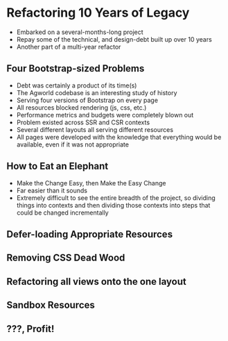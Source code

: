 
<Meta
  description="Refactoring 10 Years of Legacy"
  url="https://phobon.io/writing/refactoring-10-years-of-legacy"
  image="https://phobon.io/writing/refactoring-10-years-of-legacy/index.webp"
/>

# Refactoring 10 Years of Legacy

- Embarked on a several-months-long project
- Repay some of the technical, and design-debt built up over 10 years
- Another part of a multi-year refactor

## Four Bootstrap-sized Problems

- Debt was certainly a product of its time(s)
- The Agworld codebase is an interesting study of history
- Serving four versions of Bootstrap on every page
- All resources blocked rendering (js, css, etc.)
- Performance metrics and budgets were completely blown out
- Problem existed across SSR and CSR contexts
- Several different layouts all serving different resources
- All pages were developed with the knowledge that everything would be available, even if it was not appropriate

## How to Eat an Elephant

- Make the Change Easy, then Make the Easy Change
- Far easier than it sounds
- Extremely difficult to see the entire breadth of the project, so dividing things into contexts and then dividing those contexts into steps that could be changed incrementally

## Defer-loading Appropriate Resources

## Removing CSS Dead Wood

## Refactoring all views onto the one layout

## Sandbox Resources

## ???, Profit!
